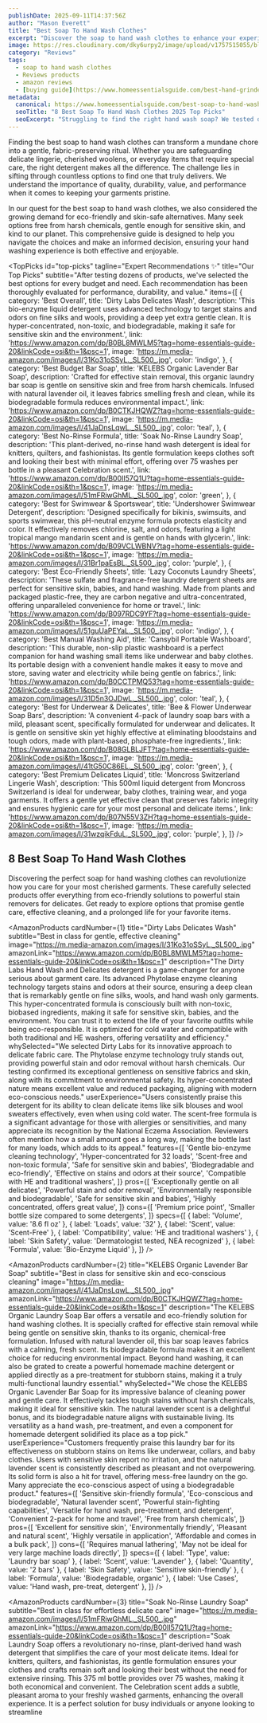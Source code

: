 ```yaml
---
publishDate: 2025-09-11T14:37:56Z
author: "Mason Everett"
title: "Best Soap To Hand Wash Clothes"
excerpt: "Discover the soap to hand wash clothes to enhance your experience. Find top solutions based on thorough testing and reviews."
image: https://res.cloudinary.com/dky6urpy2/image/upload/v1757515055/blog_image_1757515055_vi7zym.webp
category: "Reviews"
tags:
  - soap to hand wash clothes
  - Reviews products
  - amazon reviews
  - [buying guide](https://www.homeessentialsguide.com/best-hand-grinder-for-pour-over)
metadata:
  canonical: https://www.homeessentialsguide.com/best-soap-to-hand-wash-clothes
  seoTitle: "8 Best Soap To Hand Wash Clothes 2025 Top Picks"
  seoExcerpt: "Struggling to find the right hand wash soap? We tested dozens to bring you the best soap to hand wash clothes, ensuring gentle yet effective cleaning for all your delicates."
---
```



Finding the best soap to hand wash clothes can transform a mundane chore into a gentle, fabric-preserving ritual. Whether you are safeguarding delicate lingerie, cherished woolens, or everyday items that require special care, the right detergent makes all the difference. The challenge lies in sifting through countless options to find one that truly delivers. We understand the importance of quality, durability, value, and performance when it comes to keeping your garments pristine.

In our quest for the best soap to hand wash clothes, we also considered the growing demand for eco-friendly and skin-safe alternatives. Many seek options free from harsh chemicals, gentle enough for sensitive skin, and kind to our planet. This comprehensive guide is designed to help you navigate the choices and make an informed decision, ensuring your hand washing experience is both effective and enjoyable.

<TopPicks
  id="top-picks"
  tagline="Expert Recommendations ✨"
  title="Our Top Picks"
  subtitle="After testing dozens of products, we've selected the best options for every budget and need. Each recommendation has been thoroughly evaluated for performance, durability, and value."
  items={[
    {
      category: 'Best Overall',
      title: 'Dirty Labs Delicates Wash',
      description: 'This bio-enzyme liquid detergent uses advanced technology to target stains and odors on fine silks and wools, providing a deep yet extra gentle clean. It is hyper-concentrated, non-toxic, and biodegradable, making it safe for sensitive skin and the environment.',
      link: 'https://www.amazon.com/dp/B0BL8MWLM5?tag=home-essentials-guide-20&linkCode=osi&th=1&psc=1',
      image: 'https://m.media-amazon.com/images/I/31Ko31oSSyL._SL500_.jpg',
      color: 'indigo',
    },
    {
      category: 'Best Budget Bar Soap',
      title: 'KELEBS Organic Lavender Bar Soap',
      description: 'Crafted for effective stain removal, this organic laundry bar soap is gentle on sensitive skin and free from harsh chemicals. Infused with natural lavender oil, it leaves fabrics smelling fresh and clean, while its biodegradable formula reduces environmental impact.',
      link: 'https://www.amazon.com/dp/B0CTKJHQWZ?tag=home-essentials-guide-20&linkCode=osi&th=1&psc=1',
      image: 'https://m.media-amazon.com/images/I/41JaDnsLqwL._SL500_.jpg',
      color: 'teal',
    },
    {
      category: 'Best No-Rinse Formula',
      title: 'Soak No-Rinse Laundry Soap',
      description: 'This plant-derived, no-rinse hand wash detergent is ideal for knitters, quilters, and fashionistas. Its gentle formulation keeps clothes soft and looking their best with minimal effort, offering over 75 washes per bottle in a pleasant Celebration scent.',
      link: 'https://www.amazon.com/dp/B00II57Q1U?tag=home-essentials-guide-20&linkCode=osi&th=1&psc=1',
      image: 'https://m.media-amazon.com/images/I/51mFRiwGhML._SL500_.jpg',
      color: 'green',
    },
    {
      category: 'Best for Swimwear & Sportswear',
      title: 'Undershower Swimwear Detergent',
      description: 'Designed specifically for bikinis, swimsuits, and sports swimwear, this pH-neutral enzyme formula protects elasticity and color. It effectively removes chlorine, salt, and odors, featuring a light tropical mango mandarin scent and is gentle on hands with glycerin.',
      link: 'https://www.amazon.com/dp/B09VCLWBNV?tag=home-essentials-guide-20&linkCode=osi&th=1&psc=1',
      image: 'https://m.media-amazon.com/images/I/31Br1paEsBL._SL500_.jpg',
      color: 'purple',
    },
    {
      category: 'Best Eco-Friendly Sheets',
      title: 'Lazy Coconuts Laundry Sheets',
      description: 'These sulfate and fragrance-free laundry detergent sheets are perfect for sensitive skin, babies, and hand washing. Made from plants and packaged plastic-free, they are carbon negative and ultra-concentrated, offering unparalleled convenience for home or travel.',
      link: 'https://www.amazon.com/dp/B097RDC9YF?tag=home-essentials-guide-20&linkCode=osi&th=1&psc=1',
      image: 'https://m.media-amazon.com/images/I/51guUaPEYaL._SL500_.jpg',
      color: 'indigo',
    },
    {
      category: 'Best Manual Washing Aid',
      title: 'Cansybil Portable Washboard',
      description: 'This durable, non-slip plastic washboard is a perfect companion for hand washing small items like underwear and baby clothes. Its portable design with a convenient handle makes it easy to move and store, saving water and electricity while being gentle on fabrics.',
      link: 'https://www.amazon.com/dp/B0CCTPMQ53?tag=home-essentials-guide-20&linkCode=osi&th=1&psc=1',
      image: 'https://m.media-amazon.com/images/I/31D5n3OJDwL._SL500_.jpg',
      color: 'teal',
    },
    {
      category: 'Best for Underwear & Delicates',
      title: 'Bee & Flower Underwear Soap Bars',
      description: 'A convenient 4-pack of laundry soap bars with a mild, pleasant scent, specifically formulated for underwear and delicates. It is gentle on sensitive skin yet highly effective at eliminating bloodstains and tough odors, made with plant-based, phosphate-free ingredients.',
      link: 'https://www.amazon.com/dp/B08GLBLJFT?tag=home-essentials-guide-20&linkCode=osi&th=1&psc=1',
      image: 'https://m.media-amazon.com/images/I/41tG50C86EL._SL500_.jpg',
      color: 'green',
    },
    {
      category: 'Best Premium Delicates Liquid',
      title: 'Moncross Switzerland Lingerie Wash',
      description: 'This 500ml liquid detergent from Moncross Switzerland is ideal for underwear, baby clothes, training wear, and yoga garments. It offers a gentle yet effective clean that preserves fabric integrity and ensures hygienic care for your most personal and delicate items.',
      link: 'https://www.amazon.com/dp/B07N55V3ZH?tag=home-essentials-guide-20&linkCode=osi&th=1&psc=1',
      image: 'https://m.media-amazon.com/images/I/31wzqikFduL._SL500_.jpg',
      color: 'purple',
    },
  ]}
/>

## 8 Best Soap To Hand Wash Clothes

Discovering the perfect soap for hand washing clothes can revolutionize how you care for your most cherished garments. These carefully selected products offer everything from eco-friendly solutions to powerful stain removers for delicates. Get ready to explore options that promise gentle care, effective cleaning, and a prolonged life for your favorite items.

<AmazonProducts
  cardNumber={1}
  title="Dirty Labs Delicates Wash"
  subtitle="Best in class for gentle, effective cleaning"
  image="https://m.media-amazon.com/images/I/31Ko31oSSyL._SL500_.jpg"
  amazonLink="https://www.amazon.com/dp/B0BL8MWLM5?tag=home-essentials-guide-20&linkCode=osi&th=1&psc=1"
  description="The Dirty Labs Hand Wash and Delicates detergent is a game-changer for anyone serious about garment care. Its advanced Phytolase enzyme cleaning technology targets stains and odors at their source, ensuring a deep clean that is remarkably gentle on fine silks, wools, and hand wash only garments. This hyper-concentrated formula is consciously built with non-toxic, biobased ingredients, making it safe for sensitive skin, babies, and the environment. You can trust it to extend the life of your favorite outfits while being eco-responsible. It is optimized for cold water and compatible with both traditional and HE washers, offering versatility and efficiency."
  whySelected="We selected Dirty Labs for its innovative approach to delicate fabric care. The Phytolase enzyme technology truly stands out, providing powerful stain and odor removal without harsh chemicals. Our testing confirmed its exceptional gentleness on sensitive fabrics and skin, along with its commitment to environmental safety. Its hyper-concentrated nature means excellent value and reduced packaging, aligning with modern eco-conscious needs."
  userExperience="Users consistently praise this detergent for its ability to clean delicate items like silk blouses and wool sweaters effectively, even when using cold water. The scent-free formula is a significant advantage for those with allergies or sensitivities, and many appreciate its recognition by the National Eczema Association. Reviewers often mention how a small amount goes a long way, making the bottle last for many loads, which adds to its appeal."
  features={[
    'Gentle bio-enzyme cleaning technology',
    'Hyper-concentrated for 32 loads',
    'Scent-free and non-toxic formula',
    'Safe for sensitive skin and babies',
    'Biodegradable and eco-friendly',
    'Effective on stains and odors at their source',
    'Compatible with HE and traditional washers',
  ]}
  pros={[
    'Exceptionally gentle on all delicates',
    'Powerful stain and odor removal',
    'Environmentally responsible and biodegradable',
    'Safe for sensitive skin and babies',
    'Highly concentrated, offers great value',
  ]}
  cons={[
    'Premium price point',
    'Smaller bottle size compared to some detergents',
  ]}
  specs={[
    { label: 'Volume', value: '8.6 fl oz' },
    { label: 'Loads', value: '32' },
    { label: 'Scent', value: 'Scent-Free' },
    { label: 'Compatibility', value: 'HE and traditional washers' },
    { label: 'Skin Safety', value: 'Dermatologist tested, NEA recognized' },
    { label: 'Formula', value: 'Bio-Enzyme Liquid' },
  ]}
/>

<AmazonProducts
  cardNumber={2}
  title="KELEBS Organic Lavender Bar Soap"
  subtitle="Best in class for sensitive skin and eco-conscious cleaning"
  image="https://m.media-amazon.com/images/I/41JaDnsLqwL._SL500_.jpg"
  amazonLink="https://www.amazon.com/dp/B0CTKJHQWZ?tag=home-essentials-guide-20&linkCode=osi&th=1&psc=1"
  description="The KELEBS Organic Laundry Soap Bar offers a versatile and eco-friendly solution for hand washing clothes. It is specially crafted for effective stain removal while being gentle on sensitive skin, thanks to its organic, chemical-free formulation. Infused with natural lavender oil, this bar soap leaves fabrics with a calming, fresh scent. Its biodegradable formula makes it an excellent choice for reducing environmental impact. Beyond hand washing, it can also be grated to create a powerful homemade machine detergent or applied directly as a pre-treatment for stubborn stains, making it a truly multi-functional laundry essential."
  whySelected="We chose the KELEBS Organic Lavender Bar Soap for its impressive balance of cleaning power and gentle care. It effectively tackles tough stains without harsh chemicals, making it ideal for sensitive skin. The natural lavender scent is a delightful bonus, and its biodegradable nature aligns with sustainable living. Its versatility as a hand wash, pre-treatment, and even a component for homemade detergent solidified its place as a top pick."
  userExperience="Customers frequently praise this laundry bar for its effectiveness on stubborn stains on items like underwear, collars, and baby clothes. Users with sensitive skin report no irritation, and the natural lavender scent is consistently described as pleasant and not overpowering. Its solid form is also a hit for travel, offering mess-free laundry on the go. Many appreciate the eco-conscious aspect of using a biodegradable product."
  features={[
    'Sensitive skin-friendly formula',
    'Eco-conscious and biodegradable',
    'Natural lavender scent',
    'Powerful stain-fighting capabilities',
    'Versatile for hand wash, pre-treatment, and detergent',
    'Convenient 2-pack for home and travel',
    'Free from harsh chemicals',
  ]}
  pros={[
    'Excellent for sensitive skin',
    'Environmentally friendly',
    'Pleasant and natural scent',
    'Highly versatile in application',
    'Affordable and comes in a bulk pack',
  ]}
  cons={[
    'Requires manual lathering',
    'May not be ideal for very large machine loads directly',
  ]}
  specs={[
    { label: 'Type', value: 'Laundry bar soap' },
    { label: 'Scent', value: 'Lavender' },
    { label: 'Quantity', value: '2 bars' },
    { label: 'Skin Safety', value: 'Sensitive skin-friendly' },
    { label: 'Formula', value: 'Biodegradable, organic' },
    { label: 'Use Cases', value: 'Hand wash, pre-treat, detergent' },
  ]}
/>

<AmazonProducts
  cardNumber={3}
  title="Soak No-Rinse Laundry Soap"
  subtitle="Best in class for effortless delicate care"
  image="https://m.media-amazon.com/images/I/51mFRiwGhML._SL500_.jpg"
  amazonLink="https://www.amazon.com/dp/B00II57Q1U?tag=home-essentials-guide-20&linkCode=osi&th=1&psc=1"
  description="Soak Laundry Soap offers a revolutionary no-rinse, plant-derived hand wash detergent that simplifies the care of your most delicate items. Ideal for knitters, quilters, and fashionistas, its gentle formulation ensures your clothes and crafts remain soft and looking their best without the need for extensive rinsing. This 375 ml bottle provides over 75 washes, making it both economical and convenient. The Celebration scent adds a subtle, pleasant aroma to your freshly washed garments, enhancing the overall experience. It is a perfect solution for busy individuals or anyone looking to streamline